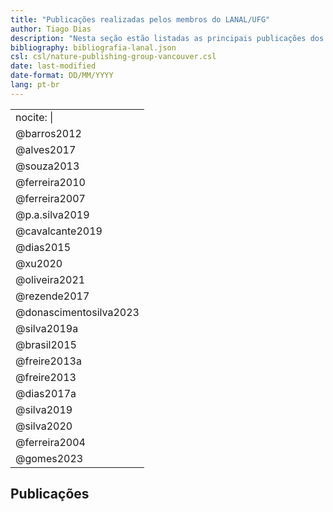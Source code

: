 ---
title: "Publicações realizadas pelos membros do LANAL/UFG"
author: Tiago Dias
description: "Nesta seção estão listadas as principais publicações dos trabalhos realizados, total ou parcialmente no LANAL, com autoria ou co-autoria de um ou mais integrantes da equipe."
bibliography: bibliografia-lanal.json
csl: csl/nature-publishing-group-vancouver.csl
date: last-modified
date-format: DD/MM/YYYY
lang: pt-br
---

---
nocite: |
    @barros2012
    @alves2017
    @souza2013
    @ferreira2010
    @ferreira2007
    @p.a.silva2019
    @cavalcante2019
    @dias2015
    @xu2020
    @oliveira2021
    @rezende2017
    @donascimentosilva2023
    @silva2019a
    @brasil2015
    @freire2013a
    @freire2013
    @dias2017a
    @silva2019
    @silva2020
    @ferreira2004
    @gomes2023
---

## Publicações

::: {#refs}
:::
